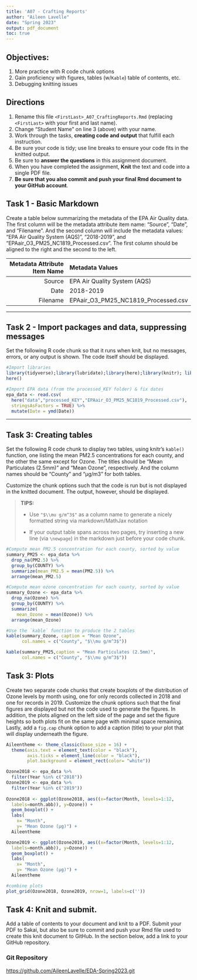 ```yaml
---
title: 'A07 - Crafting Reports'
author: "Aileen Lavelle" 
date: "Spring 2023"
output: pdf_document
toc: true
---
```


## Objectives:

1.  More practice with R code chunk options
2.  Gain proficiency with figures, tables (w/`Kable`) table of contents, etc.
3.  Debugging knitting issues

## Directions

1.  Rename this file `<FirstLast>_A07_CraftingReports.Rmd` (replacing `<FirstLast>` with your first and last name).
2.  Change "Student Name" on line 3 (above) with your name.
3.  Work through the tasks, **creating code and output** that fulfill each instruction.
4.  Be sure your code is tidy; use line breaks to ensure your code fits in the knitted output.
5.  Be sure to **answer the questions** in this assignment document.
6.  When you have completed the assignment, **Knit** the text and code into a single PDF file.
7.  **Be sure that you also commit and push your final Rmd document to your GitHub account**.

## Task 1 - Basic Markdown

Create a table below summarizing the metadata of the EPA Air Quality data. The first column will be the metadata attribute item name: "Source", "Date", and "Filename". And the second column will include the metadata values: "EPA Air Quality System (AQS)", "2018-2019", and "EPAair_O3_PM25_NC1819_Processed.csv". The first column should be aligned to the right and the second to the left.

| Metadata Attribute Item Name | Metadata Values                     |
|-----------------------------:|:------------------------------------|
|                       Source | EPA Air Quality System (AQS)        |
|                         Date | 2018-2019                           |
|                     Filename | EPAair_O3_PM25_NC1819_Processed.csv |

------------------------------------------------------------------------

## Task 2 - Import packages and data, suppressing messages

Set the following R code chunk so that it runs when knit, but no messages, errors, or any output is shown. The code itself should be displayed.

```r
#Import libraries
library(tidyverse);library(lubridate);library(here);library(knitr); library(cowplot)
here()

#Import EPA data (from the processed_KEY folder) & fix dates
epa_data <- read.csv(
  here("data","processed_KEY","EPAair_O3_PM25_NC1819_Processed.csv"),
  stringsAsFactors = TRUE) %>% 
  mutate(Date = ymd(Date))
```

------------------------------------------------------------------------

## Task 3: Creating tables

Set the following R code chunk to display two tables, using knitr's `kable()` function, one listing the mean PM2.5 concentrations for each county, and the other the same except for Ozone. The titles should be "Mean Particulates (2.5mm)" and "Mean Ozone", respectively. And the column names should be "County" and "µg/m3" for both tables.

Customize the chunk options such that the code is run but is not displayed in the knitted document. The output, however, should be displayed.

> **TIPS:**
>
> -   Use `"$\\mu g/m^3$"` as a column name to generate a nicely formatted string via markdown/MathJax notation
>
> -   If your output table spans across two pages, try inserting a new line (via `\newpage`) in the markdown just before your code chunk.

```r
#Compute mean PM2.5 concentration for each county, sorted by value
summary_PM25 <- epa_data %>% 
  drop_na(PM2.5) %>% 
  group_by(COUNTY) %>% 
  summarize(mean_PM2.5 = mean(PM2.5)) %>% 
  arrange(mean_PM2.5)

#Compute mean ozone concentration for each county, sorted by value
summary_Ozone <- epa_data %>% 
  drop_na(Ozone) %>% 
  group_by(COUNTY) %>% 
  summarize(
    mean_Ozone = mean(Ozone)) %>% 
  arrange(mean_Ozone)

#Use the `kable` function to produce the 2 tables
kable(summary_Ozone, caption = "Mean Ozone", 
      col.names = c("County", "$\\mu g/m^3$"))

kable(summary_PM25,caption = "Mean Particulates (2.5mm)", 
      col.names = c("County", "$\\mu g/m^3$")) 

```

\newpage

## Task 3: Plots

Create two separate code chunks that create boxplots of the distribution of Ozone levels by month using, one for only records collected in 2018 and one for records in 2019. Customize the chunk options such that the final figures are displayed but not the code used to generate the figures. In addition, the plots aligned on the left side of the page and set the figure heights so both plots fit on the same page with minimal space remaining. Lastly, add a `fig.cap` chunk option to add a caption (title) to your plot that will display underneath the figure.

```r
Aileentheme <- theme_classic(base_size = 16) +
  theme(axis.text = element_text(color = "black"),
        axis.ticks = element_line(color = "black"), 
        plot.background = element_rect(color= "white"))

Ozone2018 <- epa_data %>% 
  filter(Year %in% c("2018"))
Ozone2019 <- epa_data %>% 
  filter(Year %in% c("2019"))
       
Ozone2018 <- ggplot(Ozone2018, aes((x=factor(Month, levels=1:12,
  labels=month.abb)), y=Ozone)) +
  geom_boxplot() +
  labs(
    x= "Month",
    y= "Mean Ozone (µg)") +
  Aileentheme

Ozone2019 <- ggplot(Ozone2019, aes((x=factor(Month, levels=1:12,
  labels=month.abb)), y=Ozone)) +
  geom_boxplot() +
  labs(
    x= "Month",
    y= "Mean Ozone (µg)") +
  Aileentheme
```

```r
#combine plots
plot_grid(Ozone2018, Ozone2019, nrow=1, labels=c(''))
```

\newpage

## Task 4: Knit and submit.

Add a table of contents to your document and knit to a PDF. Submit your PDF to Sakai, but also be sure to commit and push your Rmd file used to create this knit document to GitHub. In the section below, add a link to your GitHub repository.

### Git Repository

<https://github.com/AileenLavelle/EDA-Spring2023.git>
